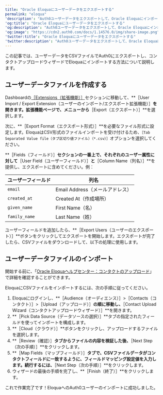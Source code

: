 ---
title: "Oracle Eloquaにユーザーデータをエクスポートする"
permalink: "eloqua"
'description': "Auth0ユーザーデータをエクスポートして、Oracle Eloquaにインポートする方法について説明します。"
'og:title': "Oracle Eloquaにユーザーデータをエクスポートする"
'og:description': "Auth0ユーザーデータをエクスポートして、Oracle Eloquaにインポートする方法について説明します。"
'og:image': "https://cdn2.auth0.com/docs/1.14576.0/img/share-image.png"
'twitter:title': "Oracle Eloquaにユーザーデータをエクスポートする"
'twitter:description': "Auth0ユーザーデータをエクスポートして、Oracle Eloquaにインポートする方法について説明します。"
---

この記事では、ユーザーデータをCSVファイルでAuth0にエクスポートし、コンタクトアップロードウィザードでEloquaにインポートする方法について説明します。

## ユーザーデータファイルを作成する

Dashboardの[［Extensions（拡張機能）］](https://manage.auth0.com/#/extensions)セクションに移動して、**［User Import / Export Extension（ユーザーのインポート/エクスポート拡張機能）］**を開きます。拡張機能ページで、メニューから**［Export（エクスポート）］**を選択します。

次に、**［Export Format（エクスポート形式）］**を必要なファイル形式に設定します。EloquaはCSV形式のファイルインポートを受け付けるため、`［Tab Separated Value file（タブ区切り値ファイル）（*.csv）］`オプションを選択してください。

**［Fields（フィールド）］**セクションの一番上で、それぞれのユーザー属性に対して**［User Field（ユーザーフィールド）］**と**［Column Name（列名）］**を提供し、エクスポートに含めてください。例：

<table class="table"><thead>
<tr>
<th>ユーザーフィールド</th>
<th>列名</th>
</tr>
</thead>
<tbody>
<tr>
<td><code>email</code></td>
<td>Email Address（メールアドレス）</td>
</tr>
<tr>
<td><code>created_at</code></td>
<td>Created At（作成場所）</td>
</tr>
<tr>
<td><code>given_name</code></td>
<td>First Name（名）</td>
</tr>
<tr>
<td><code>family_name</code></td>
<td>Last Name（姓）</td>
</tr>
</tbody>
</table>

ユーザーフィールドを追加したら、**［Export Users（ユーザーのエクスポート）］**ボタンをクリックしてエクスポートを開始します。エクスポートが完了したら、CSVファイルをダウンロードして、以下の処理に使用します。

## ユーザーデータファイルのインポート

開始する前に、「[Oracle Eloquaヘルプセンター：コンタクトのアップロード](https://docs.oracle.com/cloud/latest/marketingcs_gs/OMCAA/index.html#Help/Contacts/Tasks/UploadingContacts.htm)」で詳細を確認することができます。

EloquaにCSVファイルをインポートするには、次の手順に従ってください。

1. Eloquaにログインし、**［Audience（オーディエンス）］>［Contacts（コンタクト）］>［Upload（アップロード）］**の順に移動し、**［Contact Upload Wizard（コンタクトアップロードウィザード）］**を開きます。
2. **［Pick Data Source（データソースの選択）］**タブの指定されたフィールドを使ってインポートを構成します。
3. **［Cloud（クラウド）］**ボタンをクリックし、アップロードするファイルを選択します。
4. **［Review（確認）］**タブからファイルの内容を検証した後、**［Next Step（次の手順）］**をクリックします。
5. **［Map Fields（マップフィールド）］**タブで、CSVファイルデータがコンタクトフィールドに一致するように、フィールドマッピング設定値を入力します。続行するには、**［Next Step（次の手順）］**をクリックします。
6. ウィザードの最後の手順を完了し、**［Finish（終了）］**をクリックします。

これで作業完了です！EloquaへのAuth0ユーザーのインポートに成功しました。